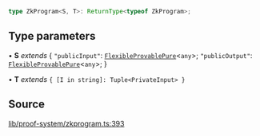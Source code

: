 ```ts
type ZkProgram<S, T>: ReturnType<typeof ZkProgram>;
```

## Type parameters

• **S** *extends* \{
  `"publicInput"`: [`FlexibleProvablePure`](FlexibleProvablePure.mdx)\<`any`\>;
  `"publicOutput"`: [`FlexibleProvablePure`](FlexibleProvablePure.mdx)\<`any`\>;
 \}

• **T** *extends* `{ [I in string]: Tuple<PrivateInput> }`

## Source

[lib/proof-system/zkprogram.ts:393](https://github.com/o1-labs/o1js/blob/3b1b22555bd0099419efc0703dfdb8b2eb7c3e6f/src/lib/proof-system/zkprogram.ts#L393)
